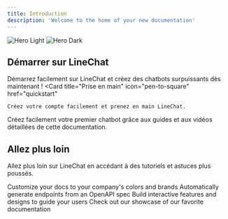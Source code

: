```yaml
---
title: Introduction
description: 'Welcome to the home of your new documentation'
---
```


<img
  className="block dark:hidden"
  src="/images/hero-light.svg"
  alt="Hero Light"
/>
<img
  className="hidden dark:block"
  src="/images/hero-dark.svg"
  alt="Hero Dark"
/>

## Démarrer sur LineChat

Démarrez facilement sur LineChat et créez des chatbots surpuissants dès maintenant !
<CardGroup cols={2}>
  <Card
    title="Prise en main"
    icon="pen-to-square"
    href="quickstart"
  >
    Créez votre compte facilement et prenez en main LineChat.
  </Card>
  <Card
    title="Créez votre premier chatbot"
    icon="image"
    href=""
  >
    Créez facilement votre premier chatbot grâce aux guides et aux vidéos détaillées de cette documentation.
  </Card>
</CardGroup>

## Allez plus loin

Allez plus loin sur LineChat en accédant à des tutoriels et astuces plus poussés.

<CardGroup cols={2}>
  <Card
    title="Customize Style"
    icon="palette"
    href="https://mintlify.com/docs/settings/global"
  >
    Customize your docs to your company's colors and brands
  </Card>
  <Card
    title="Reference APIs"
    icon="code"
    href="https://mintlify.com/docs/api-playground/openapi"
  >
    Automatically generate endpoints from an OpenAPI spec
  </Card>
  <Card
    title="Add Components"
    icon="screwdriver-wrench"
    href="https://mintlify.com/docs/components/accordion"
  >
    Build interactive features and designs to guide your users
  </Card>
  <Card
    title="Get Inspiration"
    icon="stars"
    href="https://mintlify.com/customers"
  >
    Check out our showcase of our favorite documentation
  </Card>
</CardGroup>
